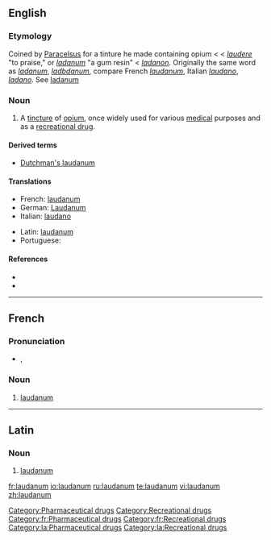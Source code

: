 {{see|Laudanum}}
==English==

===Etymology===
Coined by [[w:Paracelsus|Paracelsus]] for a tinture he made containing opium < {{NL.}} < {{L.}} ''[[laudere]]'' "to praise," or ''[[ladanum]]'' "a gum resin" < {{AGr.}} ''[[ladanon]]''. Originally the same word as ''[[ladanum]]'', ''[[ladbdanum]]'', compare French ''[[#French|laudanum]]'', Italian ''[[laudano]]'', ''[[ladano]]''. See [[ladanum]]

===Noun===
{{en-noun|-}}

# A [[tincture]] of [[opium]], once widely used for various [[medical]] purposes and as a [[recreational drug]].

====Derived terms====
*[[Dutchman's laudanum]]

====Translations====
{{trans-top|the tincture of opium once widely used}}
*French: [[#French|laudanum]] {{m}}
*German: [[Laudanum]] {{n}}
*Italian: [[laudano]] {{m}}
{{trans-mid}}
*Latin: [[#Latin|laudanum]]
*Portuguese: {{t-|pt|láudano}} {{m}}
{{trans-bottom}}

====References====
*{{R:1913}}
*{{R:Online Etymology Dictionary}}

[[Category:Pharmaceutical drugs]]
[[Category:Recreational drugs]]

----

==French==

===Pronunciation===
*{{IPA|/lɔ.da.nɔm/}}, {{SAMPA|/lO.da.nOm/}}

===Noun===
{{infl|fr|noun}}

# [[#English|laudanum]]

[[Category:fr:Pharmaceutical drugs]]
[[Category:fr:Recreational drugs]]

----

==Latin==

===Noun===
{{infl|la|noun}}

# [[#English|laudanum]]

[[Category:la:Pharmaceutical drugs]]
[[Category:la:Recreational drugs]]

[[fr:laudanum]]
[[io:laudanum]]
[[ru:laudanum]]
[[te:laudanum]]
[[vi:laudanum]]
[[zh:laudanum]]